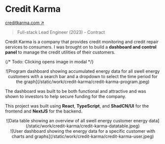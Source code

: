 
# Credit Karma

<Thick>[creditkarma.com ↗](https://creditkarma.com/)</Thick>

> Full-stack Lead Engineer (2023) - Contract

Credit Karma is a company that provides credit monitoring and credit repair services to consumers. I was brought on to build a __dashboard and control panel__ to manage the credit utilities of their customers.

{/* Todo: Clicking opens image in modal */}

<Center className="mx-auto my-8">
	<Zoom>
	![Program dashboard showing accumulated energy data for all swell energy customers with a search bar and a dropdown to select the time period for the graph](/static/work/credit-karma/credit-karma-program.jpeg)
	</Zoom>
</Center>

The dashboard was built to be both functional and attractive and was shown to investors to help secure funding for the company.

This project was built using __React__, __TypeScript__, and __ShadCN/UI__ for the frontend and __NextJS__ for the backend.

<Center className="mx-auto my-8">
	![Data table showing an overview of all swell energy customer energy data](/static/work/credit-karma/credit-karma-datatable.jpeg)
</Center>

<Center className="mx-auto my-8">
	![User dashboard showing the energy data for a specific customer with charts and graphs](/static/work/credit-karma/credit-karma-user.jpeg)
</Center>
